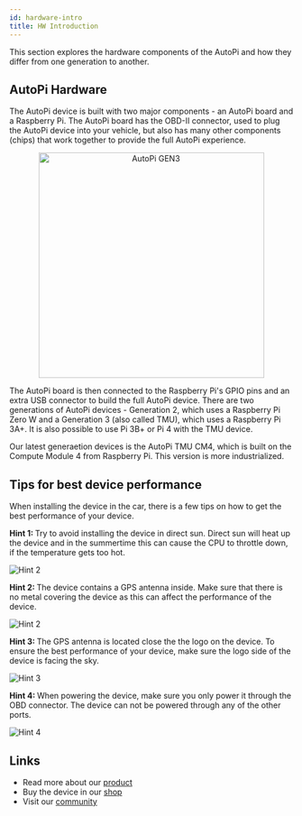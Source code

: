 ```yaml
---
id: hardware-intro
title: HW Introduction
---
```



This section explores the hardware components of the AutoPi and how they differ from one generation
to another.

## AutoPi Hardware
The AutoPi device is built with two major components - an AutoPi board and a Raspberry Pi. The 
AutoPi board has the OBD-II connector, used to plug the AutoPi device into your vehicle, but also
has many other components (chips) that work together to provide the full AutoPi experience.

<p align="center">
  <img src={useBaseUrl('/img/gen3device_narrow.png')} alt="AutoPi GEN3" width="400"/>
</p>

The AutoPi board is then connected to the Raspberry Pi's GPIO pins and an extra USB connector to
build the full AutoPi device. There are two generations of AutoPi devices - Generation 2, which uses
a Raspberry Pi Zero W and a Generation 3 (also called TMU), which uses a Raspberry Pi 3A+. It is
also possible to use Pi 3B+ or Pi 4 with the TMU device.

Our latest generaetion devices is the AutoPi TMU CM4, which is built on the Compute Module 4 from Raspberry Pi. This version is more industrialized. 

## Tips for best device performance

When installing the device in the car, there is a few tips on how to get the best performance of your device.

<SideBySide>
	<p>
		<strong>Hint 1: </strong>Try to avoid installing the device in direct sun. Direct sun will heat up the device and in the summertime this can cause the CPU to throttle down, if the temperature gets too hot. 
	</p>
	<img alt="Hint 2" src={require('@site/static/img/user-manual/usage_avoid_direct_sun.png').default}/>
</SideBySide>

<br/>

<SideBySide>
	<p>
		<strong>Hint 2: </strong>The device contains a GPS antenna inside. Make sure that there is no metal covering the device as this can affect the performance of the device. 
	</p>
	<img alt="Hint 2" src={require('@site/static/img/user-manual/usage_avoid_metal.png').default}/>
</SideBySide>

<br/>

<SideBySide>
	<p>
		<strong>Hint 3: </strong>The GPS antenna is located close the the logo on the device. To ensure the best performance of your device, make sure the logo side of the device is facing the sky.
	</p>
	<img alt="Hint 3" src={require('@site/static/img/user-manual/usage_gps_antenna_orientation.png').default}/>
</SideBySide>

<br/>

<SideBySide>
	<p>
		<strong>Hint 4: </strong>When powering the device, make sure you only power it through the OBD connector. The device can not be powered through any of the other ports.
	</p>
	<img alt="Hint 4" src={require('@site/static/img/user-manual/usage_how_to_power.png').default}/>
</SideBySide>

## Links

- Read more about our [product](https://autopi.io)
- Buy the device in our [shop](https://shop.autopi.io)
- Visit our [community](https://community.autopi.io)
